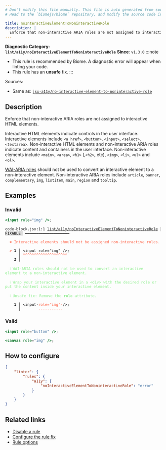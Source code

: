 ```yaml
---
# Don't modify this file manually. This file is auto generated from source, and you will lose your changes next time the website is built.
# Head to the `biomejs/biome` repository, and modify the source code in there.

title: noInteractiveElementToNoninteractiveRole
description: |
  Enforce that non-interactive ARIA roles are not assigned to interactive HTML elements.
---
```


**Diagnostic Category: `lint/a11y/noInteractiveElementToNoninteractiveRole`**
<Tabs>
<TabItem label="JSX and TSX" icon="seti:javascript">
**Since**: `v1.3.0`
:::note
- This rule is recommended by Biome. A diagnostic error will appear when linting your code.
- This rule has an **unsafe** fix.
:::

Sources: 
- Same as: <a href="https://github.com/jsx-eslint/eslint-plugin-jsx-a11y/blob/main/docs/rules/no-interactive-element-to-noninteractive-role.md" target="_blank"><code>jsx-a11y/no-interactive-element-to-noninteractive-role</code></a>

## Description
Enforce that non-interactive ARIA roles are not assigned to interactive HTML elements.

Interactive HTML elements indicate controls in the user interface.
Interactive elements include `<a href>`, `<button>`, `<input>`, `<select>`, `<textarea>`.
Non-interactive HTML elements and non-interactive ARIA roles indicate content and containers in the user interface.
Non-interactive elements include `<main>`, `<area>`, `<h1>` (,`<h2>`, etc), `<img>`, `<li>`, `<ul>` and `<ol>`.

[WAI-ARIA roles](https://www.w3.org/TR/wai-aria-1.1/#usage_intro) should not be used to convert an interactive element to a non-interactive element.
Non-interactive ARIA roles include `article`, `banner`, `complementary`, `img`, `listitem`, `main`, `region` and `tooltip`.

## Examples

### Invalid

```jsx
<input role="img" />;
```

<pre class="language-text"><code class="language-text">code-block.jsx:1:1 <a href="https://biomejs.dev/linter/rules/no-interactive-element-to-noninteractive-role">lint/a11y/noInteractiveElementToNoninteractiveRole</a> <span style="color: #000; background-color: #ddd;"> FIXABLE </span> ━━━━━━━━━━━━━━━━━━━━<br /><br />  <strong><span style="color: Tomato;">✖</span></strong> <span style="color: Tomato;">Interactive elements should not be assigned non-interactive roles.</span><br />  <br />  <strong><span style="color: Tomato;">&gt;</span></strong> <strong>1 │ </strong>&lt;input role=&quot;img&quot; /&gt;;<br />   <strong>   │ </strong><strong><span style="color: Tomato;">^</span></strong><strong><span style="color: Tomato;">^</span></strong><strong><span style="color: Tomato;">^</span></strong><strong><span style="color: Tomato;">^</span></strong><strong><span style="color: Tomato;">^</span></strong><strong><span style="color: Tomato;">^</span></strong><strong><span style="color: Tomato;">^</span></strong><strong><span style="color: Tomato;">^</span></strong><strong><span style="color: Tomato;">^</span></strong><strong><span style="color: Tomato;">^</span></strong><strong><span style="color: Tomato;">^</span></strong><strong><span style="color: Tomato;">^</span></strong><strong><span style="color: Tomato;">^</span></strong><strong><span style="color: Tomato;">^</span></strong><strong><span style="color: Tomato;">^</span></strong><strong><span style="color: Tomato;">^</span></strong><strong><span style="color: Tomato;">^</span></strong><strong><span style="color: Tomato;">^</span></strong><strong><span style="color: Tomato;">^</span></strong><strong><span style="color: Tomato;">^</span></strong><br />    <strong>2 │ </strong><br />  <br />  <strong><span style="color: lightgreen;">ℹ</span></strong> <span style="color: lightgreen;">WAI-ARIA roles should not be used to convert an interactive element to a non-interactive element.</span><br />  <br />  <strong><span style="color: lightgreen;">ℹ</span></strong> <span style="color: lightgreen;">Wrap your interactive element in a &lt;div&gt; with the desired role or put the content inside your interactive element.</span><br />  <br />  <strong><span style="color: lightgreen;">ℹ</span></strong> <span style="color: lightgreen;">Unsafe fix</span><span style="color: lightgreen;">: </span><span style="color: lightgreen;">Remove the </span><span style="color: lightgreen;"><strong>role</strong></span><span style="color: lightgreen;"> attribute.</span><br />  <br />  <strong>  1 │ </strong>&lt;input<span style="opacity: 0.8;">·</span><span style="color: Tomato;">r</span><span style="color: Tomato;">o</span><span style="color: Tomato;">l</span><span style="color: Tomato;">e</span><span style="color: Tomato;">=</span><span style="color: Tomato;">&quot;</span><span style="color: Tomato;">i</span><span style="color: Tomato;">m</span><span style="color: Tomato;">g</span><span style="color: Tomato;">&quot;</span><span style="opacity: 0.8;"><span style="color: Tomato;">·</span></span>/&gt;;<br />  <strong>    │ </strong>       <span style="color: Tomato;">-</span><span style="color: Tomato;">-</span><span style="color: Tomato;">-</span><span style="color: Tomato;">-</span><span style="color: Tomato;">-</span><span style="color: Tomato;">-</span><span style="color: Tomato;">-</span><span style="color: Tomato;">-</span><span style="color: Tomato;">-</span><span style="color: Tomato;">-</span><span style="color: Tomato;">-</span>   <br /></code></pre>

### Valid

```jsx
<input role="button" />;
```

```jsx
<canvas role="img" />;
```

## How to configure
```json title="biome.json"
{
	"linter": {
		"rules": {
			"a11y": {
				"noInteractiveElementToNoninteractiveRole": "error"
			}
		}
	}
}

```
## Related links

- [Disable a rule](/linter/#disable-a-lint-rule)
- [Configure the rule fix](/linter#configure-the-rule-fix)
- [Rule options](/linter/#rule-options)

</TabItem>
</Tabs>

